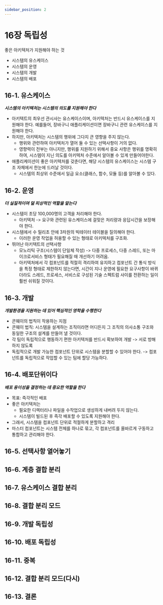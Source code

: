 ```yaml
---
sidebar_position: 2
---
```


# 16장 독립성

좋은 아키텍처가 지원해야 하는 것

- 시스템의 유스케이스
- 시스템의 운영
- 시스템의 개발
- 시스템의 배포

## 16-1. 유스케이스

_**시스템의 아키텍처는 시스템의 의도를 지원해야 한다**_

- 아키텍트의 최우선 관시사는 유스케이스이며, 아키텍처는 반드시 유스케이스를 지원해야 한다.
  예를들어, 장바구니 애플리케이션이면 장바구니 관련 유스케이스를 지원해야 한다.
- 하지만, 아키텍처는 시스템의 행위에 그다지 큰 영향을 주지 않는다.
  - 행위와 관련하여 아키텍처가 열어 둘 수 있는 선택사항이 거의 없다.
  - 영향력이 전부는 아니지만, 행위를 지원하기 위해서 중요 사항은 행위를 명확히 하여, 시스템이 지닌 의도를 아키텍처 수준에서 알아볼 수 있게 만들어야한다.
- 애플리케이션이 좋은 아키텍처를 갖춘다면, 해당 시스템의 유스케이스는 시스템
  구조 자체에서 한눈에 드러날 것이다.
  - 시스템의 최상위 수준에서 일급 요소(클래스, 함수, 모듈 등)를 알아볼 수 있다.

## 16-2. 운영

_**더 실질적이며 덜 피상적인 역할을 맡는다**_

- 시스템이 초당 100,000명의 고객을 처리해야 한다.
  - 아키텍처 -> 요구와 관련된 유스케이스에 걸맞은 처리량과 응답시간을 보장해야 한다.
- 시스템에서 수 밀리초 안에 3차원의 빅테이터 테이블을 질의해야 한다.
  - 이러한 운영 작업을 허용할 수 있는 형태로 아키텍처를 구조화.
- 뛰어난 아키텍트의 선택사항
  - 모노리틱 구조(시스템이 단일체 작성) -> 다중 프로세스, 다중 스레드, 또는 마이크로서비스 형태가 필요해질 때 개선하기 어려움.
  - 아키텍처에서 각 컴포넌트를 적절히 격리하여 유지하고 컴포넌트 간 통식 방식을 특정 형태로 제한하지 않는다면,
    시간이 지나 운영에 필요한 요구사항이 바뀌더라도 스레드, 프로세스, 서비스로 구성된 기술 스펙트럼 사이를 전환하는 일이 훨씬 쉬워질 것이다.

## 16-3. 개발

_**개발환경을 지원하는 데 있어 핵심적인 영학을 수행한다**_

- 콘웨이의 법칙이 작용하는 지점
- 콘웨이 법칙: 시스템을 설계하는 조직이라면 어디든지 그 조직의 의사소통 구조와 동일한 구조의 설계를 만들어 낼 것이다.
- 각 팀이 독립적으로 행동하기 편한 아키텍처를 반드시 확보하여 개발 -> 서로 방해하지 않도록
- 독립적으로 개발 가능한 컴포넌트 단위로 시스템을 분할할 수 있어야 한다. -> 컴포넌트를 독립적으로 작업할 수 있는 팀에 할당 가능하다.

## 16-4. 배포단위이다

_**배포 용이성을 결정하는 데 중요한 역할을 한다**_

- 목표: 즉각적인 배포
- 좋은 아키텍처는
  - 필요한 디렉터리나 파일을 수작업으로 생성하게 내버려 두지 않는다.
  - 시스템이 빌드된 후 즉각 배포할 수 있도록 지원해야 한다.
- 그래서, 시스템을 컴포넌트 단위로 적절하게 분할하고 격리
- 마스터 컴포넌트는 시스템 전체를 하나로 묶고, 각 컴포넌트를 올바르게 구동하고 통합하고 관리해야 한다.

## 16-5. 선택사항 열어놓기

## 16-6. 계층 결합 분리

## 16-7. 유스케이스 결합 분리

## 16-8. 결합 분리 모드

## 16-9. 개발 독립성

## 16-10. 배포 독립성

## 16-11. 중복

## 16-12. 결합 분리 모드(다시)

## 16-13. 결론
